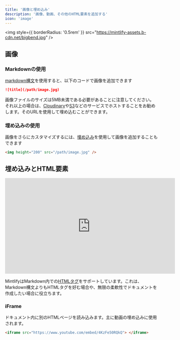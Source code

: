 ```yaml
---
title: '画像と埋め込み'
description: '画像、動画、その他のHTML要素を追加する'
icon: 'image'
---
```


<img
  style={{ borderRadius: '0.5rem' }}
  src="https://mintlify-assets.b-cdn.net/bigbend.jpg"
/>

## 画像

### Markdownの使用

[markdown構文](https://www.markdownguide.org/basic-syntax/#images)を使用すると、以下のコードで画像を追加できます

```md
![title](/path/image.jpg)
```

画像ファイルのサイズは5MB未満である必要があることに注意してください。それ以上の場合は、[Cloudinary](https://cloudinary.com/)や[S3](https://aws.amazon.com/s3/)などのサービスでホストすることをお勧めします。そのURLを使用して埋め込むことができます。

### 埋め込みの使用

画像をさらにカスタマイズするには、[埋め込み](/writing-content/embed)を使用して画像を追加することもできます

```html
<img height="200" src="/path/image.jpg" />
```

## 埋め込みとHTML要素

<iframe
  width="560"
  height="315"
  src="https://www.youtube.com/embed/4KzFe50RQkQ"
  title="YouTube video player"
  frameBorder="0"
  allow="accelerometer; autoplay; clipboard-write; encrypted-media; gyroscope; picture-in-picture"
  allowFullScreen
  style={{ width: '100%', borderRadius: '0.5rem' }}
></iframe>

<br />

<Tip>

MintlifyはMarkdown内での[HTMLタグ](https://www.markdownguide.org/basic-syntax/#html)をサポートしています。これは、Markdown構文よりもHTMLタグを好む場合や、無限の柔軟性でドキュメントを作成したい場合に役立ちます。

</Tip>

### iFrame

ドキュメント内に別のHTMLページを読み込みます。主に動画の埋め込みに使用されます。

```html
<iframe src="https://www.youtube.com/embed/4KzFe50RQkQ"> </iframe>
```